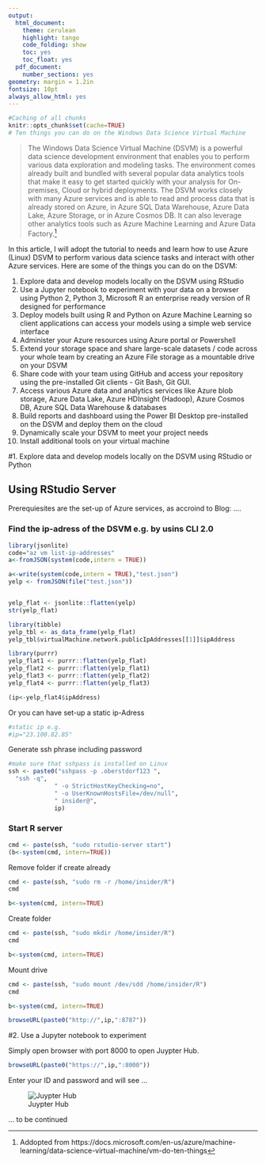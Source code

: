 ```yaml
---
output:
  html_document:
    theme: cerulean
    highlight: tango
    code_folding: show
    toc: yes
    toc_float: yes
  pdf_document:
    number_sections: yes
geometry: margin = 1.2in
fontsize: 10pt
always_allow_html: yes
---
```


```r
#Caching of all chunks
knitr::opts_chunk$set(cache=TRUE)
# Ten things you can do on the Windows Data Science Virtual Machine
```



>The Windows Data Science Virtual Machine (DSVM) is a powerful data science development environment that enables you to perform various data exploration and modeling tasks. The environment comes already built and bundled with several popular data analytics tools that make it easy to get started quickly with your analysis for On-premises, Cloud or hybrid deployments. The DSVM works closely with many Azure services and is able to read and process data that is already stored on Azure, in Azure SQL Data Warehouse, Azure Data Lake, Azure Storage, or in Azure Cosmos DB. It can also leverage other analytics tools such as Azure Machine Learning and Azure Data Factory.[^1]

In this article, I will adopt the tutorial to needs and learn how to use Azure (Linux) DSVM to perform various data science tasks and interact with other Azure services. Here are some of the things you can do on the DSVM:

1. Explore data and develop models locally on the DSVM using RStudio
2.  Use a Jupyter notebook to experiment with your data on a browser using Python 2, Python 3, Microsoft R an enterprise ready version of R designed for performance
3. Deploy models built using R and Python on Azure Machine Learning so client applications can access your models using a simple web service interface
4. Administer your Azure resources using Azure portal or Powershell
5. Extend your storage space and share large-scale datasets / code across your whole team by creating an Azure File storage as a mountable drive on your DSVM
6. Share code with your team using GitHub and access your repository using the pre-installed Git clients - Git Bash, Git GUI.
7. Access various Azure data and analytics services like Azure blob storage, Azure Data Lake, Azure HDInsight (Hadoop), Azure Cosmos DB, Azure SQL Data Warehouse & databases
8. Build reports and dashboard using the Power BI Desktop pre-installed on the DSVM and deploy them on the cloud
9. Dynamically scale your DSVM to meet your project needs
10. Install additional tools on your virtual machine


#1. Explore data and develop models locally on the DSVM using RStudio or Python

## Using RStudio Server


Prerequiesites are the set-up of Azure services, as accroind to Blog: ....

### Find the ip-adress of the DSVM e.g. by usins CLI 2.0
```r
library(jsonlite)
code="az vm list-ip-addresses"
a<-fromJSON(system(code,intern = TRUE))

a<-write(system(code,intern = TRUE),"test.json")
yelp <- fromJSON(file("test.json"))


yelp_flat <- jsonlite::flatten(yelp)
str(yelp_flat)
```

```r
library(tibble)
yelp_tbl <- as_data_frame(yelp_flat)
yelp_tbl$virtualMachine.network.publicIpAddresses[[1]]$ipAddress
```

```r
library(purrr)
yelp_flat1 <- purrr::flatten(yelp_flat)
yelp_flat2 <- purrr::flatten(yelp_flat1)
yelp_flat3 <- purrr::flatten(yelp_flat2)
yelp_flat4 <- purrr::flatten(yelp_flat3)

(ip<-yelp_flat4$ipAddress)
```

Or you can have set-up a static ip-Adress
```r
#static ip e.g. 
#ip="23.100.82.85"
```


Generate ssh phrase including password
```r
#make sure that sshpass is installed on Linux
ssh <- paste0("sshpass -p .oberstdorf123 ",
  "ssh -q",
             " -o StrictHostKeyChecking=no",
             " -o UserKnownHostsFile=/dev/null",
             " insider@",
             ip)
```

### Start R server

```r
cmd <- paste(ssh, "sudo rstudio-server start")
(b<-system(cmd, intern=TRUE))
```

Remove folder if create already

```r
cmd <- paste(ssh, "sudo rm -r /home/insider/R")
cmd

b<-system(cmd, intern=TRUE)
```

Create folder

```r
cmd <- paste(ssh, "sudo mkdir /home/insider/R")
cmd

b<-system(cmd, intern=TRUE)
```

Mount drive

```r
cmd <- paste(ssh, "sudo mount /dev/sdd /home/insider/R")
cmd

b<-system(cmd, intern=TRUE)
```


```r
browseURL(paste0("http://",ip,":8787"))
```


#2.  Use a Jupyter notebook to experiment

Simply open browser with port 8000 to open Juypter Hub. 
```r
browseURL(paste0("https://",ip,":8000"))
```

Enter your ID and password and will see ...

![Juypter Hub](img/jupyter_hub.png)



... to be continued

[^1]: Addopted from https://docs.microsoft.com/en-us/azure/machine-learning/data-science-virtual-machine/vm-do-ten-things
